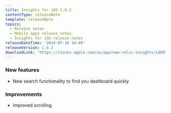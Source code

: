 ```yaml
---
title: Insights for iOS 1.0.2
contentType: releaseNote
template: releaseNote
topics:
  - Release notes
  - Mobile apps release notes
  - Insights for iOS release notes
releaseDateTime: '2014-07-16 14:49'
releaseVersion: 1.0.2
downloadLink: 'https://itunes.apple.com/us/app/new-relic-insights/id891431652?mt=8'
---
```


### New features

* New search functionality to find you dashboard quickly

### Improvements

* Improved scrolling
